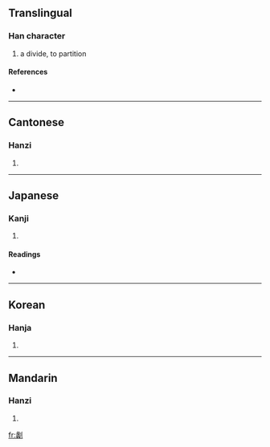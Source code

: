 ==Translingual==

===Han character===
{{Han char|rn=18|rad=刀|as=21|sn=23|four=2210<sub>0</sub>|canj=女戈中弓 (VILN)}}

# a divide, to partition

====References====
* {{Han ref|kx=0145.460|dkj=02283|dj=0327.280|hdz=10363.110|uh=5299|ud=21145|bh=F7D1|bd=63441}}

----

==Cantonese==

===Hanzi===
{{yue-hanzi|jyut=|y=lei5}}

# {{defn|Cantonese}}

----

==Japanese==

===Kanji===
{{ja-kanji|grade=|rs=刀21}}

# {{defn|Japanese}}

====Readings====
* {{ja-readings|on=[[り]] (ri), [[れい]] (rei), [[らい]] (rai)|kun=[[とく]] (toku), [[わける]] (wakeru), [[わる]] (waru)}}

----

==Korean==

===Hanja===
{{ko-hanja|hangeul=[[리]], [[례]]|rv=ri, rye|mr=ri, rye}}

# {{defn|Korean}}

----

==Mandarin==

===Hanzi===
{{cmn-hanzi|pin=[[lí]] ([[li2]])|wg=li<sup>2</sup>}}

# {{defn|Mandarin}}

[[fr:劙]]